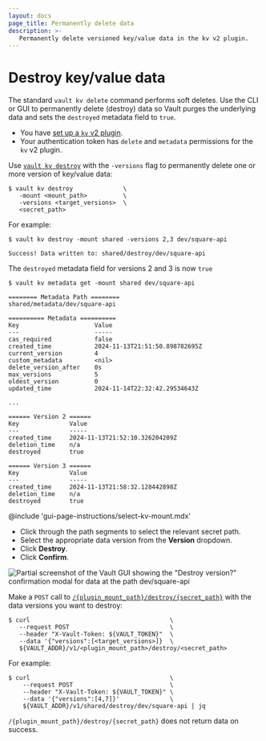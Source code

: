 ```yaml
---
layout: docs
page_title: Permanently delete data
description: >-
   Permanently delete versioned key/value data in the kv v2 plugin.
---
```


# Destroy key/value data

The standard `vault kv delete` command performs soft deletes. Use the CLI or GUI
to permanently delete (destroy) data so Vault purges the underlying data and
sets the `destroyed` metadata field to `true`.


<Tip title="Assumptions">

- You have [set up a `kv` v2 plugin](/vault/docs/secrets/kv/kv-v2/setup). 
- Your authentication token has `delete` and `metadata` permissions for the `kv`
  v2 plugin.

</Tip>


<Tabs>

<Tab heading="CLI" group="cli">

Use [`vault kv destroy`](/vault/docs/command/kv/destroy) with the `-versions` flag to
permanently delete one or more version of key/value data:

```shell-session
$ vault kv destroy              \
   -mount <mount_path>          \
   -versions <target_versions>  \
   <secret_path>
```

For example:

<CodeBlockConfig hideClipboard="true">

```shell-session
$ vault kv destroy -mount shared -versions 2,3 dev/square-api

Success! Data written to: shared/destroy/dev/square-api
```

</CodeBlockConfig>

The `destroyed` metadata field for versions 2 and 3 is now `true`

<CodeBlockConfig hideClipboard="true" highlight="25,32">

```shell-session
$ vault kv metadata get -mount shared dev/square-api

======== Metadata Path ========
shared/metadata/dev/square-api

========== Metadata ==========
Key                     Value
---                     -----
cas_required            false
created_time            2024-11-13T21:51:50.898782695Z
current_version         4
custom_metadata         <nil>
delete_version_after    0s
max_versions            5
oldest_version          0
updated_time            2024-11-14T22:32:42.29534643Z

...

====== Version 2 ======
Key              Value
---              -----
created_time     2024-11-13T21:52:10.326204209Z
deletion_time    n/a
destroyed        true

====== Version 3 ======
Key              Value
---              -----
created_time     2024-11-13T21:58:32.128442898Z
deletion_time    n/a
destroyed        true
```

</CodeBlockConfig>

</Tab>

<Tab heading="GUI" group="gui">

@include 'gui-page-instructions/select-kv-mount.mdx'

- Click through the path segments to select the relevant secret path.
- Select the appropriate data version from the **Version** dropdown.
- Click **Destroy**.
- Click **Confirm**.

![Partial screenshot of the Vault GUI showing the "Destroy version?" confirmation modal for data at the path dev/square-api](/img/gui/kv/destroy-version.png)

</Tab>

<Tab heading="API" group="api">

Make a `POST` call to
[`/{plugin_mount_path}/destroy/{secret_path}`](/vault/api-docs/secret/kv/kv-v2#destroy-secret-versions)
with the data versions you want to destroy:

```shell-session
$ curl                                       \
   --request POST                            \
   --header "X-Vault-Token: ${VAULT_TOKEN}"  \
   --data '{"versions":[<target_versions>]}  \
   ${VAULT_ADDR}/v1/<plugin_mount_path>/destroy/<secret_path>
```

For example:

<CodeBlockConfig hideClipboard="true">

```shell-session
$ curl                                       \
    --request POST                           \
    --header "X-Vault-Token: ${VAULT_TOKEN}" \
    --data '{"versions":[4,7]}'              \
    ${VAULT_ADDR}/v1/shared/destroy/dev/square-api | jq

```

`/{plugin_mount_path}/destroy/{secret_path}` does not return data on success.

</CodeBlockConfig>

</Tab>

</Tabs>
